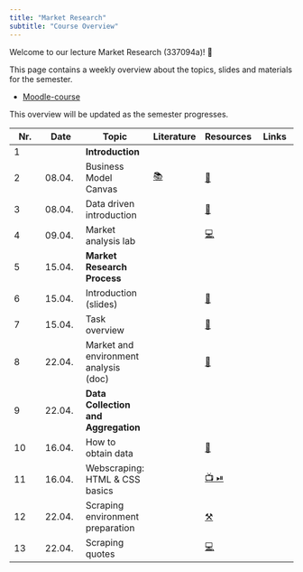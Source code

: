 ```yaml
---
title: "Market Research"
subtitle: "Course Overview"
---
```


Welcome to our lecture Market Research (337094a)! 👋  

This page contains a weekly overview about the topics, slides and materials for the semester.

- [Moodle-course](https://moodle.hdm-stuttgart.de/course/view.php?id=2464)

<!-- - [Miro board 📝](https://miro.com/app/board/uXjVNair5iM=/) (password is provided in Moodle) -->



:::{.callout-note}
This overview will be updated as the semester progresses.
:::


|	Nr.	|	Date	|	Topic	|	Literature	|		Resources		|	Links	|
|	---	|	---	|	---	|	---	|		---		|	---	|
|	1	|		|	**Introduction**	|		|				|		|
|	2	|	08.04.	|	Business Model Canvas	|	[📚](https://www.strategyzer.com/library/the-business-model-canvas)	|		[📑](https://docs.google.com/presentation/d/10e41dsg1hWub-aLBB8ZvSxo7gBihw83RKWd95DPCswk/export/pdf)		|		|
|	3	|	08.04.	|	Data driven introduction	|		|		[📑](https://docs.google.com/presentation/d/1AfzqhjEAfJ5X4Q8YC9GK14jEBfdDXEIRmXonriwYHNY/export/pdf)		|		|
|	4	|	09.04.	|	Market analysis lab 	|		|		[💻](https://kirenz.github.io/lab-market-analysis)		|		|
|	5	|	15.04.	|	**Market Research Process**	|		|				|		|
|	6	|	15.04.	|	Introduction (slides)	|		|		[📑](https://docs.google.com/presentation/d/1-hfFvR2kPQ7daw0vrtqzCDKzVntq4wUlzyZzjuVaZ8Q/edit?usp=sharing)		|		|
|	7	|	15.04.	|	Task overview	|		|		[📑](https://docs.google.com/document/d/1Xa_6VkCWHlORthTMt9ITAnK9Z7psL9zxJ4ll44fdZqQ/edit?usp=sharing)		|		|
|	8	|	22.04.	|	Market and environment analysis (doc)	|		|		[📑](https://docs.google.com/document/d/1bYAHZ7sre5xB7C2XnfBPDHzJpTkI5HyD1w3JNoSSKlg/edit?usp=sharing)		|		|
|	9	|	22.04.	|	**Data Collection and Aggregation**	|		|				|		|
|	10	|	16.04.	|	How to obtain data	|		|		[📑](https://docs.google.com/presentation/d/1zldRDAOqmjoJmY_D4-ZkWfhwaklt-UfAPKH4G5kmFVY/export/pdf)		|		|
|	11	|	16.04.	|	Webscraping: HTML & CSS basics	|		|		[📺 ⏯](https://kirenz.github.io/codelabs/codelabs/webscraping/#0)		|		|
|	12	|	22.04.	|	Scraping environment preparation	|		|		[⚒️](https://mr-ss24.github.io/website/data-collection/scraping-environment.html)		|		|
|	13	|	22.04.	|	Scraping quotes	|		|		[💻](https://colab.research.google.com/github/kirenz/lab-web-scraping/blob/main/ae/1_scraping_quotes.ipynb)		|		|